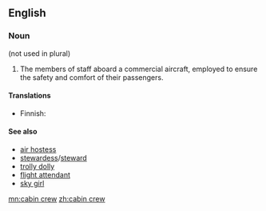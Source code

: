 ==English==
{{wikipedia}}

===Noun===
{{en-noun}} (not used in plural)

# {{aviation}} The members of staff aboard a commercial aircraft, employed to ensure the safety and comfort of their passengers.

====Translations====
{{trans-top|members of staff aboard aircraft}}
* Finnish: {{t-|fi|matkustamohenkilökunta}}
{{trans-mid}}
{{trans-bottom}}

====See also====
* [[air hostess]]
* [[stewardess]]/[[steward]]
* [[trolly dolly]]
* [[flight attendant]]
* [[sky girl]]

[[mn:cabin crew]]
[[zh:cabin crew]]